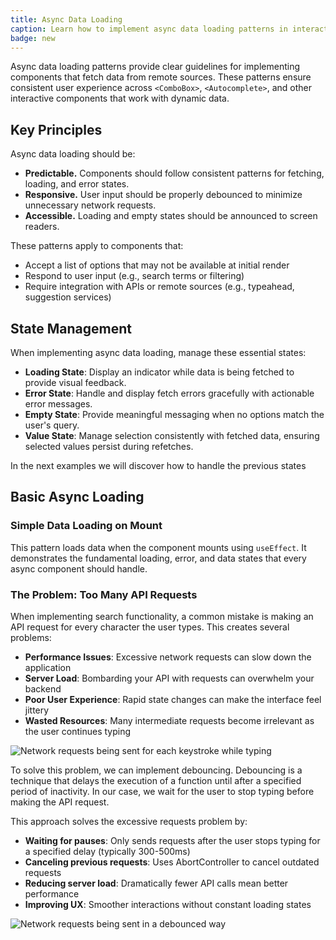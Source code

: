 ```yaml
---
title: Async Data Loading
caption: Learn how to implement async data loading patterns in interactive components.
badge: new
---
```


Async data loading patterns provide clear guidelines for implementing components that fetch data from remote sources. These patterns ensure consistent user experience across `<ComboBox>`, `<Autocomplete>`, and other interactive components that work with dynamic data.

## Key Principles

Async data loading should be:

- **Predictable.** Components should follow consistent patterns for fetching, loading, and error states.
- **Responsive.** User input should be properly debounced to minimize unnecessary network requests.
- **Accessible.** Loading and empty states should be announced to screen readers.

These patterns apply to components that:

- Accept a list of options that may not be available at initial render
- Respond to user input (e.g., search terms or filtering)
- Require integration with APIs or remote sources (e.g., typeahead, suggestion services)

## State Management

When implementing async data loading, manage these essential states:

- **Loading State**: Display an indicator while data is being fetched to provide visual feedback.
- **Error State**: Handle and display fetch errors gracefully with actionable error messages.
- **Empty State**: Provide meaningful messaging when no options match the user's query.
- **Value State**: Manage selection consistently with fetched data, ensuring selected values persist during refetches.

In the next examples we will discover how to handle the previous states

## Basic Async Loading

### Simple Data Loading on Mount

This pattern loads data when the component mounts using `useEffect`. It demonstrates the fundamental loading, error, and data states that every async component should handle.

<ComponentDemo file="./basic-async-loading.demo.tsx" />

### The Problem: Too Many API Requests

When implementing search functionality, a common mistake is making an API request for every character the user types. This creates several problems:

- **Performance Issues**: Excessive network requests can slow down the application
- **Server Load**: Bombarding your API with requests can overwhelm your backend
- **Poor User Experience**: Rapid state changes can make the interface feel jittery
- **Wasted Resources**: Many intermediate requests become irrelevant as the user continues typing

<Image
  src="/excessive-requests.gif"
  alt="Network requests being sent for each keystroke while typing"
  width={800}
  height={400}
  className="mx-auto block"
/>

To solve this problem, we can implement debouncing. Debouncing is a technique that delays the execution of a function until after a specified period of inactivity. In our case, we wait for the user to stop typing before making the API request.

<ComponentDemo file="./debounced-search.demo.tsx" />

This approach solves the excessive requests problem by:

- **Waiting for pauses**: Only sends requests after the user stops typing for a specified delay (typically 300-500ms)
- **Canceling previous requests**: Uses AbortController to cancel outdated requests
- **Reducing server load**: Dramatically fewer API calls mean better performance
- **Improving UX**: Smoother interactions without constant loading states

<Image
  src="/debounced-requests.gif"
  alt="Network requests being sent in a debounced way"
  width={800}
  height={400}
  className="mx-auto block"
/>
